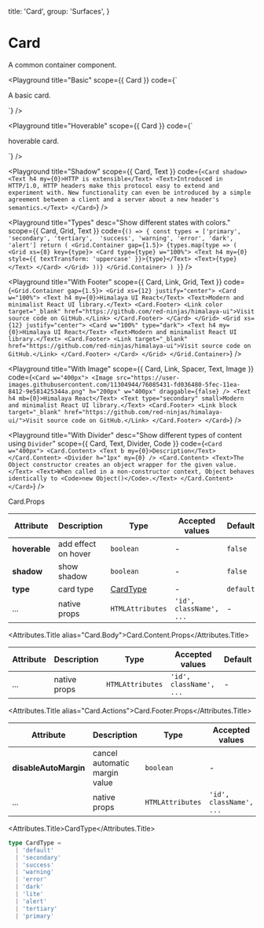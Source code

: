 
  title: 'Card',
  group: 'Surfaces',
}

# Card

A common container component.

<Playground
  title="Basic"
  scope={{ Card }}
  code={`
<Card>
  <p>A basic card.</p>
</Card>
`}
/>

<Playground
  title="Hoverable"
  scope={{ Card }}
  code={`
<Card hoverable>
  <p>hoverable card.</p>
</Card>
`}
/>

<Playground
  title="Shadow"
  scope={{ Card, Text }}
  code={`
<Card shadow>
  <Text h4 my={0}>HTTP is extensible</Text>
  <Text>Introduced in HTTP/1.0, HTTP headers make this protocol easy to extend and experiment with. New functionality can even be introduced by a simple agreement between a client and a server about a new header's semantics.</Text>
</Card>
`}
/>

<Playground
  title="Types"
  desc="Show different states with colors."
  scope={{ Card, Grid, Text }}
  code={`
() => {
  const types = ['primary', 'secondary', 'tertiary',  'success', 'warning', 'error', 'dark', 'alert']
  return (
    <Grid.Container gap={1.5}>
      {types.map(type => (
        <Grid xs={8} key={type}>
          <Card type={type} w="100%">
            <Text h4 my={0} style={{ textTransform: 'uppercase' }}>{type}</Text>
            <Text>{type}</Text>
          </Card>
        </Grid>
      ))}
    </Grid.Container>
  )
}
`}
/>

<Playground
  title="With Footer"
  scope={{ Card, Link, Grid, Text }}
  code={`
<Grid.Container gap={1.5}>
  <Grid xs={12} justify="center">
    <Card w="100%">
      <Text h4 my={0}>Himalaya UI React</Text>
      <Text>Modern and minimalist React UI library.</Text>
      <Card.Footer>
        <Link color target="_blank" href="https://github.com/red-ninjas/himalaya-ui">Visit source code on GitHub.</Link>
      </Card.Footer>
    </Card>
  </Grid>
  <Grid xs={12} justify="center">
    <Card w="100%" type="dark">
      <Text h4 my={0}>Himalaya UI React</Text>
      <Text>Modern and minimalist React UI library.</Text>
      <Card.Footer>
        <Link target="_blank" href="https://github.com/red-ninjas/himalaya-ui">Visit source code on GitHub.</Link>
      </Card.Footer>
    </Card>
  </Grid>
</Grid.Container>
`}
/>

<Playground
  title="With Image"
  scope={{ Card, Link, Spacer, Text, Image }}
  code={`
<Card w="400px">
  <Image src="https://user-images.githubusercontent.com/11304944/76085431-fd036480-5fec-11ea-8412-9e581425344a.png"
   h="200px" w="400px" draggable={false} />
  <Text h4 mb={0}>Himalaya React</Text>
  <Text type="secondary" small>Modern and minimalist React UI library.</Text>
  <Card.Footer>
    <Link block target="_blank" href="https://github.com/red-ninjas/himalaya-ui/">Visit source code on GitHub.</Link>
  </Card.Footer>
</Card>
`}
/>

<Playground
  title="With Divider"
  desc="Show different types of content using `Divider`"
  scope={{ Card, Text, Divider, Code }}
  code={`
<Card w="400px">
  <Card.Content>
    <Text b my={0}>Description</Text>
  </Card.Content>
  <Divider h="1px" my={0} />
  <Card.Content>
    <Text>The Object constructor creates an object wrapper for the given value.</Text>
    <Text>When called in a non-constructor context, Object behaves identically to <Code>new Object()</Code>.</Text>
  </Card.Content>
</Card>
`}
/>

<Attributes edit="/app/components/card.mdx">
<Attributes.Title>Card.Props</Attributes.Title>

| Attribute     | Description         | Type                  | Accepted values         | Default   |
| ------------- | ------------------- | --------------------- | ----------------------- | --------- |
| **hoverable** | add effect on hover | `boolean`             | -                       | `false`   |
| **shadow**    | show shadow         | `boolean`             | -                       | `false`   |
| **type**      | card type           | [CardType](#cardtype) | -                       | `default` |
| ...           | native props        | `HTMLAttributes`      | `'id', className', ...` | -         |

<Attributes.Title alias="Card.Body">Card.Content.Props</Attributes.Title>

| Attribute | Description  | Type             | Accepted values         | Default |
| --------- | ------------ | ---------------- | ----------------------- | ------- |
| ...       | native props | `HTMLAttributes` | `'id', className', ...` | -       |

<Attributes.Title alias="Card.Actions">Card.Footer.Props</Attributes.Title>

| Attribute             | Description                   | Type             | Accepted values         | Default |
| --------------------- | ----------------------------- | ---------------- | ----------------------- | ------- |
| **disableAutoMargin** | cancel automatic margin value | `boolean`        | -                       | `false` |
| ...                   | native props                  | `HTMLAttributes` | `'id', className', ...` | -       |

<Attributes.Title>CardType</Attributes.Title>

```ts
type CardType =
  | 'default'
  | 'secondary'
  | 'success'
  | 'warning'
  | 'error'
  | 'dark'
  | 'lite'
  | 'alert'
  | 'tertiary'
  | 'primary'
```

</Attributes>
